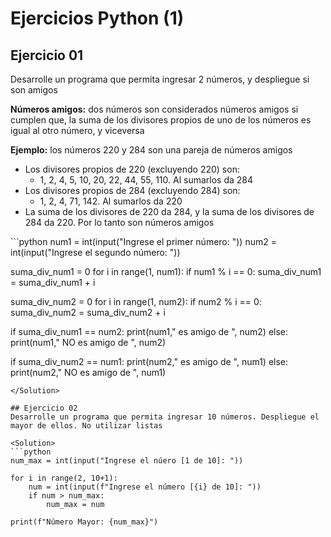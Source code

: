# Ejercicios Python (1)

## Ejercicio 01
Desarrolle un programa que permita ingresar 2 números, y despliegue si son amigos

**Números amigos:** dos números son considerados números amigos si cumplen que, la suma de los divisores propios de uno de los números es igual al otro número, y viceversa

**Ejemplo:** los números 220 y 284 son una pareja de números amigos

- Los divisores propios de 220 (excluyendo 220) son: 
	- 1, 2, 4, 5, 10, 20, 22, 44, 55, 110. Al sumarlos da 284
- Los divisores propios de 284 (excluyendo 284) son: 
	- 1, 2, 4, 71, 142. Al sumarlos da 220
- La suma de los divisores de 220 da 284, y la suma de los divisores de 284 da 220. Por lo tanto son números amigos

<Solution>
```python
num1 = int(input("Ingrese el primer número: "))
num2 = int(input("Ingrese el segundo número: "))

suma_div_num1 = 0
for i in range(1, num1):
	if num1 % i == 0:
		suma_div_num1 = suma_div_num1 + i 

suma_div_num2 = 0
for i in range(1, num2):
	if num2 % i == 0:
		suma_div_num2 = suma_div_num2 + i

if suma_div_num1 == num2:
	print(num1," es amigo de ", num2)
else:
	print(num1," NO es amigo de ", num2)

if suma_div_num2 == num1:
	print(num2," es amigo de ", num1)
else:
	print(num2," NO es amigo de ", num1)
```
</Solution>

## Ejercicio 02
Desarrolle un programa que permita ingresar 10 números. Despliegue el mayor de ellos. No utilizar listas

<Solution>
```python
num_max = int(input("Ingrese el núero [1 de 10]: "))

for i in range(2, 10+1):
    num = int(input(f"Ingrese el número [{i} de 10]: "))
    if num > num_max:
        num_max = num

print(f"Número Mayor: {num_max}")
```
</Solution>
